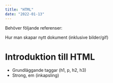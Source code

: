 ```yaml
---
title: "HTML"
date: "2022-01-13"
---
```


Behöver följande referenser:

Hur man skapar nytt dokument (inklusive bilder/gif)

# Introduktion till HTML

- Grundläggande taggar (h1, p, h2, h3)
- Strong, em (inkapsling)
